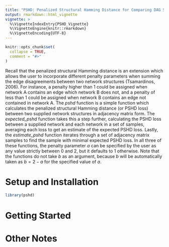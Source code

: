 ```yaml
---
title: "PSHD: Penalized Structural Hamming Distance for Comparing DAG Structures"
output: rmarkdown::html_vignette
vignette: >
  %\VignetteIndexEntry{PSHD_Vignette}
  %\VignetteEngine{knitr::rmarkdown}
  %\VignetteEncoding{UTF-8}
---
```


```r
knitr::opts_chunk$set(
  collapse = TRUE,
  comment = "#>"
)
```

Recall that the penalized structural Hamming distance is an extension which allows the user to incorporate different penalty parameters when summing the edge disagreements between two network structures (Tsamardinos, 2006). For instance, a penalty higher than 1 could be assigned when network A contains an edge which network B does not, and a penalty of less than 1 could be assigned when network B contains an edge not contained in network A. The *pshd* function is a simple function which calculates the penalized structural Hamming distance (or PSHD loss) between two supplied network structures in adjacency matrix form. The *expected_pshd* function takes this a step further, calculating the PSHD loss between a supplied network and each network in a set of samples, averaging each loss to get an estimate of the expected PSHD loss. Lastly, the *estimate_pshd* function iterates through a set of adjacency matrix samples to find the sample with minimal expected PSHD loss. In all three of these functions, the penalty parameter $a$ can be specified by the user as any value strictly between 0 and 2, but it defaults to 1 otherwise. Note that the functions do not take $b$ as an argument, because $b$ will be automatically taken as $b=2-a$ for the specified value of $a$.


# Setup and Installation
```r
library(pshd)
```


# Getting Started



# Other Notes



